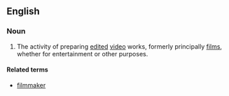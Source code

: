 ==English==
===Noun===
{{en-noun|-}}
# The activity of preparing [[edited]] [[video]] works, formerly principally [[films]], whether for entertainment or other purposes.

====Related terms====
*[[filmmaker]]
